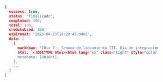 ```json Node
{
  success: true,
  status: "finalizado",
  completed: 100,
  total: 100,
  creditsUsed: 100,
  expiresAt: "2025-04-23T19:28:45.000Z",
  data: [
    {
      markdown: "[Día 7 - Semana de lanzamiento III. Día de integraciones Abril ...",
      html: `<!DOCTYPE html><html lang="en" class="light" style="color...`,
      metadata: [Object],
    },
    ...
  ]
}
```
